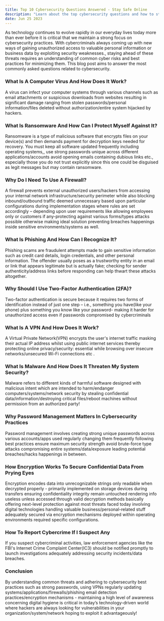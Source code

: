 ```yaml
---
title: Top 10 Cybersecurity Questions Answered - Stay Safe Online
description: "Learn about the top cybersecurity questions and how to stay safe online. Find out what computer viruses, ransomware, firewalls, phishing, two-factor authentication (2FA), VPNs, malware, password management, encryption are and why they matter."
date: Jun 25 2023
---
```

As technology continues to evolve rapidly in our everyday lives today more than ever before it is critical that we maintain a strong focus on cybersecurity practices. With cybercriminals always coming up with new ways of gaining unauthorized access to valuable personal information or business data by exploiting security weaknesses., staying ahead of these threats requires an understanding of common cyber risks and best practices for minimizing them. This blog post aims to answer the most commonly asked questions related to cybersecurity.

### What Is A Computer Virus And How Does It Work?

A virus can infect your computer systems through various channels such as email attachments or suspicious downloads from websites resulting in significant damage ranging from stolen passwords/personal information/files deleted without authorization/entire system hijacked by hackers.

### What Is Ransomware And How Can I Protect Myself Against It?

Ransomware is a type of malicious software that encrypts files on your device(s) and then demands payment for decryption keys needed for recovery. You must keep all software updated frequently including operating systems,, use strong passwords unique across different applications/accounts avoid opening emails containing dubious links etc., especially those you do not trust explicitly since this one could be disguised as legit messages but may contain ransomware.

### Why Do I Need To Use A Firewall?

A firewall prevents external unauthorized users/hackers from accessing your internal network infrastructure/security perimeter while also blocking inbound/outbound traffic deemed unnecessary based upon particular configurations during implementation stages where rules are set accordingly – depending upon user requirements like allowing employees only or customers if any-protecting against various forms/types attacks possible otherwise making ideal solution preventing breaches happenings inside sensitive environments/systems as well.

### What Is Phishing And How Can I Recognize It?

Phishing scams are fraudulent attempts made to gain sensitive information such as credit card details, login credentials, and other personal information. The offender usually poses as a trustworthy entity in an email or link that appears legitimate but is actually fake; checking for sender authenticity/address links before responding can help thwart these attacks altogether.

### Why Should I Use Two-Factor Authentication (2FA)?

Two-factor authentication is secure because it requires two forms of identification instead of just one step – i.e., something you have(like your phone) plus something you know like your password- making it harder for unauthorized access even if passwords compromised by cybercriminals

### What Is A VPN And How Does It Work?

A Virtual Private Network(VPN) encrypts the user's internet traffic masking their actual IP address whilst using public internet services thereby protecting online privacy/security: essential while browsing over insecure networks/unsecured Wi-Fi connections etc .

### What Is Malware And How Does It Threaten My System Security?

Malware refers to different kinds of harmful software designed with malicious intent which are intended to harm/endanger computers/systems/network security by stealing confidential data/information/destroying critical files/reboot machines without permission from an authorized party!

### Why Password Management Matters In Cybersecurity Practices

Password management involves creating strong unique passwords across various accounts/apps used regularly changing them frequently following best practices ensure maximum security strength avoid brute-force type attacks compromising entire systems/data/exposure leading potential breaches/hacks happenings in between.

### How Encryption Works To Secure Confidential Data From Prying Eyes

Encryption encodes data into unrecognizable strings only readable when decrypted properly - primarily implemented on storage devices during transfers ensuring confidentiality integrity remain untouched rendering info useless unless accessed through valid decryption methods basically offering next-level protection against most threats faced today involving digital technologies handling valuable business/personal-related stuff adequately secured via encryption mechanisms deployed within operating environments required specific configurations.

### How To Report Cybercrime If I Suspect Any

If you suspect cybercriminal activities, law enforcement agencies like the FBI's Internet Crime Complaint Center(IC3) should be notified promptly to launch investigations adequately addressing security incidents/data breaches.

### Conclusion

By understanding common threats and adhering to cybersecurity best practices such as strong passwords, using VPNs regularly updating systems/applications/firewalls/phishing email detection practices/encryption mechanisms - maintaining a high level of awareness concerning digital hygiene is critical in today’s technology-driven world where hackers are always looking for vulnerabilities in your organization/system/network hoping to exploit it advantageously!
